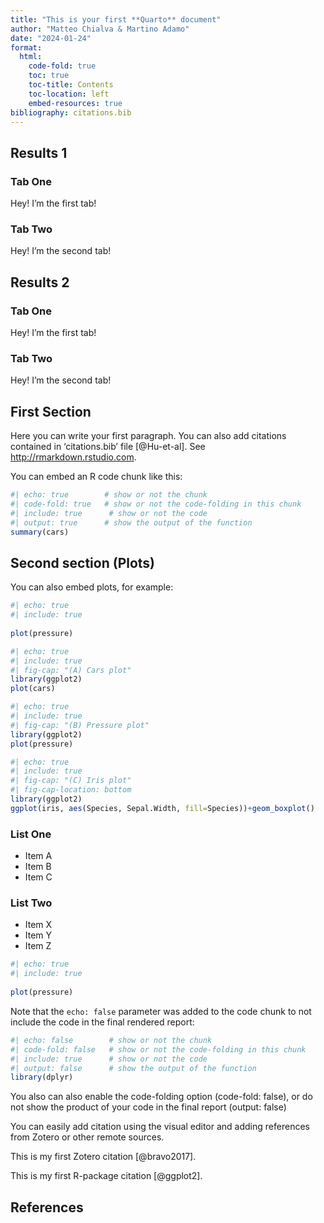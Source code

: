 ```yaml
---
title: "This is your first **Quarto** document"
author: "Matteo Chialva & Martino Adamo"
date: "2024-01-24"
format:
  html:
    code-fold: true
    toc: true
    toc-title: Contents
    toc-location: left
    embed-resources: true
bibliography: citations.bib
---
```


## Results 1

::: panel-tabset
### Tab One

Hey! I'm the first tab!

### Tab Two

Hey! I'm the second tab!
:::

## Results 2

::: {.panel-tabset .nav-pills}
### Tab One

Hey! I'm the first tab!

### Tab Two

Hey! I'm the second tab!
:::

## First Section

Here you can write your first paragraph. You can also add citations contained in 'citations.bib' file [@Hu-et-al]. See <http://rmarkdown.rstudio.com>.

You can embed an R code chunk like this:

```r
#| echo: true        # show or not the chunk
#| code-fold: true   # show or not the code-folding in this chunk
#| include: true      # show or not the code
#| output: true      # show the output of the function
summary(cars)
```

## Second section (Plots)

You can also embed plots, for example:

```r
#| echo: true
#| include: true
  
plot(pressure)

```

::: {layout="[ [1], [2,3] ]"}
```r
#| echo: true
#| include: true
#| fig-cap: "(A) Cars plot"
library(ggplot2)
plot(cars)
```

```r
#| echo: true
#| include: true
#| fig-cap: "(B) Pressure plot"
library(ggplot2)
plot(pressure)
```

```r
#| echo: true
#| include: true
#| fig-cap: "(C) Iris plot"
#| fig-cap-location: bottom
library(ggplot2)
ggplot(iris, aes(Species, Sepal.Width, fill=Species))+geom_boxplot()
```
:::

::: {layout-ncol="2"}
### List One

-   Item A
-   Item B
-   Item C

### List Two

-   Item X
-   Item Y
-   Item Z
:::

```r
#| echo: true
#| include: true
  
plot(pressure)

```

Note that the `echo: false` parameter was added to the code chunk to not include the code in the final rendered report:

```r
#| echo: false        # show or not the chunk
#| code-fold: false   # show or not the code-folding in this chunk
#| include: true      # show or not the code
#| output: false      # show the output of the function
library(dplyr)
```

You also can also enable the code-folding option (code-fold: false), or do not show the product of your code in the final report (output: false)

You can easily add citation using the visual editor and adding references from Zotero or other remote sources.

This is my first Zotero citation [@bravo2017].

This is my first R-package citation [@ggplot2].

## References
